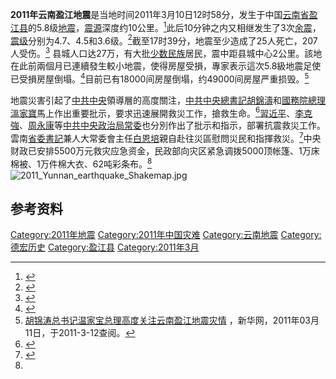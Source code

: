 {{NoteTA
|G1=Earthquake
}}
{{Infobox earthquake
|title = 2011年云南盈江地震
 | map2 = {{Location map | China Yunnan
 | label=
 | lat= 24.710
 | long= 97.994
 | mark=Bullseye1.png
 | marksize=40
 | position=top
 | width= 250
 | float=center
 | caption=}}
|map2_caption= 震中位置圖
|image = 
|date = 2011年3月10日
|time = 04:58:17 UTC
|magnitude = 5.8级
|depth = {{convert|10|km|mi|1}}
|location = {{CHN}}[[云南省|云南省]][[盈江县|盈江县]]附近{{coord|24.710|N|97.994|E|display=inline,title}}
|countries affected = {{CHN}}<br/>{{flag|Burma}}
|tsunami = 未发生
|casualties = 25人死亡、250人受伤<small>(134人重傷)</small><ref name='25_deaths'>{{cite news | first = Zhepeng | last = Ji | title = 云南盈江地震已造成25人死亡250人受伤 | date = 2011-03-10 | url = http://news.163.com/11/0311/00/6UQSQNS000014JB5.html | publisher = [[新华社|新华社]] | accessdate = 2011-03-10 | archive-url = https://web.archive.org/web/20110315023104/http://news.163.com/11/0311/00/6UQSQNS000014JB5.html | archive-date = 2011-03-15 | dead-url = yes }}</ref>
}}
'''2011年云南盈江地震'''是当地时间2011年3月10日12时58分，发生于中国[[云南省|云南省]][[盈江县|盈江县]]的5.8级[[地震|地震]]，[[震源|震源]]深度约10公里。<ref>{{Cite web |url=http://www.yn.xinhuanet.com/travel/2011-03/10/content_22253623.htm |title=盈江发生5.8级地震 提醒游客加强安全防范 |accessdate=2011-03-11 |archive-date=2013-07-31 |archive-url=https://web.archive.org/web/20130731145351/http://www.yn.xinhuanet.com/travel/2011-03/10/content_22253623.htm |dead-url=yes }}</ref>此后10分钟之内又相继发生了3次[[余震|余震]]，[[震级|震级]]分别为4.7、4.5和3.6级。<ref>{{cite web | language = zh-cn | publisher = 人民网 | title = 云南盈江5.8级地震  陈厚群：附近水电站未受影响 | url = http://scitech.people.com.cn/GB/14112836.html | date = 2011-03-10 | accessdate = 2011-03-10 | archive-date = 2016-03-04 | archive-url = https://web.archive.org/web/20160304081001/http://scitech.people.com.cn/GB/14112836.html | dead-url = no }}</ref>截至17时39分，地震至少造成了25人死亡，207人受伤。<ref>{{cite web | language = zh-tw | publisher = Yahoo！奇摩 | title = 雲南規模5.8地震　24死207傷 | url = http://tw.news.yahoo.com/article/url/d/a/110310/8/2nsm5.html | date = 2011-03-10 | accessdate = 2011-03-10 | deadurl = yes | archiveurl = https://web.archive.org/web/20110313003500/http://tw.news.yahoo.com/article/url/d/a/110310/8/2nsm5.html | archivedate = 2011-03-13 }}</ref>
县城人口达27万，有大批[[少数民族|少数民族]]居民，震中距县城中心2公里。該地在此前兩個月已連續發生較小地震，使得房屋受損，專家表示這次5.8級地震足使已受損房屋倒塌。<ref>{{cite web |url=http://nf.nfdaily.cn/nfdsb/content/2011-03/11/content_21068409.htm |title=存档副本 |accessdate=2011-03-11 |deadurl=yes |archiveurl=https://web.archive.org/web/20110707045339/http://nf.nfdaily.cn/nfdsb/content/2011-03/11/content_21068409.htm |archivedate=2011-07-07 }}</ref>目前已有18000间房屋倒塌，约49000间房屋严重损毁。<ref name="xinhua">[http://news.xinhuanet.com/politics/2011-03/11/c_121178214.htm 胡锦涛总书记温家宝总理高度关注云南盈江地震灾情] {{Wayback|url=http://news.xinhuanet.com/politics/2011-03/11/c_121178214.htm |date=20160714010456 }}，新华网，2011年03月11日，于2011-3-12查阅。</ref>

地震災害引起了[[中共中央|中共中央]]領導層的高度關注，[[中共中央總書記|中共中央總書記]][[胡錦濤|胡錦濤]]和[[國務院總理|國務院總理]][[溫家寶|溫家寶]]馬上作出重要批示，要求迅速展開救災工作，搶救生命。<ref>{{Cite web |url=http://special.yunnan.cn/2008page/yn/html/2011-03/10/content_1526829.htm |title=中共中央总书记胡锦涛对德宏盈江发生5.8级地震作出批示 |accessdate=2011-03-11 |archive-date=2011-03-13 |archive-url=https://web.archive.org/web/20110313060437/http://special.yunnan.cn/2008page/yn/html/2011-03/10/content_1526829.htm |dead-url=yes }}</ref>[[習近平|習近平]]、[[李克強|李克強]]、[[周永康|周永康]]等[[中共中央政治局常委|中共中央政治局常委]]也分別作出了批示和指示，部署抗震救災工作。雲南[[省委書記|省委書記]]兼人大常委會主任[[白恩培|白恩培]]親自赴往災區慰問災民和指揮救災。<ref>{{Cite web |url=http://special.yunnan.cn/2008page/yn/html/2011-03/11/content_1526932.htm |title=白恩培在盈江指导抗震救灾工作时强调全力以赴支持支援抗震救灾 |accessdate=2011-03-11 |archive-date=2011-03-18 |archive-url=https://web.archive.org/web/20110318052256/http://special.yunnan.cn/2008page/yn/html/2011-03/11/content_1526932.htm |dead-url=yes }}</ref>中央财政已安排5500万元救灾应急资金，民政部向灾区紧急调拨5000顶帐篷、1万床棉被、1万件棉大衣、62吨彩条布。<ref name="xinhua"/>
[[Image:2011_Yunnan_earthquake_Shakemap.jpg|thumb]]
==参考资料==
{{Reflist|2}}

{{中国地震}}
{{2011年地震}}
[[Category:2011年地震|Category:2011年地震]]
[[Category:2011年中国灾难|Category:2011年中国灾难]]
[[Category:云南地震|Category:云南地震]]
[[Category:德宏历史|Category:德宏历史]]
[[Category:盈江县|Category:盈江县]]
[[Category:2011年3月|Category:2011年3月]]